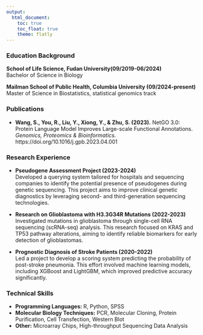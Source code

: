 ```yaml
---
output: 
  html_document:
    toc: true
    toc_float: true
    theme: flatly
---
```


### **Education Background**                                                                                       
**School of Life Science, Fudan University(09/2019-06/2024)**  
Bachelor of Science in Biology


**Mailman School of Public Health, Columbia University (09/2024-present)**    
Master of Science in Biostatistics, statistical genomics track

### **Publications**
- **Wang, S., You, R., Liu, Y., Xiong, Y., & Zhu, S. (2023).** NetGO 3.0: Protein Language Model Improves Large-scale Functional Annotations. *Genomics, Proteomics & Bioinformatics.* https://doi.org/10.1016/j.gpb.2023.04.001


### **Research Experience**
- **Pseudogene Assessment Project (2023-2024)**  
  Developed a querying system tailored for hospitals and sequencing companies to identify the potential presence of pseudogenes during genetic sequencing. This project aims to improve clinical genetic diagnostics by leveraging second- and third-generation sequencing technologies.

- **Research on Glioblastoma with H3.3G34R Mutations (2022-2023)**  
  Investigated mutations in glioblastoma through single-cell RNA sequencing (scRNA-seq) analysis. This research focused on KRAS and TP53 pathway alterations, aiming to identify reliable biomarkers for early detection of glioblastomas.

- **Prognostic Diagnosis of Stroke Patients (2020-2022)**  
  Led a project to develop a scoring system predicting the probability of post-stroke pneumonia. This effort involved machine learning models, including XGBoost and LightGBM, which improved predictive accuracy significantly.
  
### **Technical Skills**
- **Programming Languages:** R, Python, SPSS
- **Molecular Biology Techniques:** PCR, Molecular Cloning, Protein Purification, Cell Transfection, Western Blot
- **Other:** Microarray Chips, High-throughput Sequencing Data Analysis
